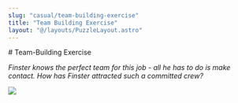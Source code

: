 ```yaml
---
slug: "casual/team-building-exercise"
title: "Team Building Exercise"
layout: "@/layouts/PuzzleLayout.astro"
---
```


<div class="px-4">
# Team-Building Exercise

_Finster knows the perfect team for this job - all he has to do is make contact. How has Finster attracted such a committed crew?_

<img src={casual.src} />
</div>